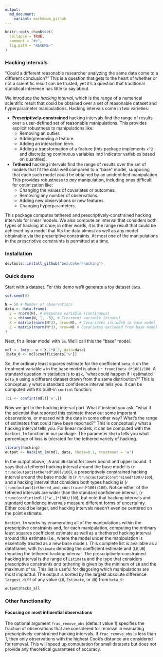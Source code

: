 ```yaml
---
output:
  md_document:
    variant: markdown_github
---
```


<!-- README.md is generated from README.Rmd. Please edit that file -->

```r
knitr::opts_chunk$set(
  collapse = TRUE,
  comment = "#>",
  fig.path = "README-"
)
```

### Hacking intervals

"Could a different reasonable researcher analyzing the same data come to a different conclusion?" This is a question that gets to the heart of whether or not a scientific result can be trusted, yet it's a question that traditional statistical inference has little to say about. 

We introduce the *hacking interval*, which is the range of a numerical scientific result that could be obtained over a set of reasonable dataset and hyperparameter manipulations. Hacking intervals come in two varieties:

*	**Prescriptively-constrained** hacking intervals find the range of results over a user-defined set of reasonable manipulations. This provides explicit robustness to manipulations like:
    * Removing an outlier.
    * Adding/removing a feature.
    * Adding an interaction term. 
    * Adding a transformation of a feature (this package implements `x^2` and discretizing continuous variables into indicator variables based on quantiles). 
*	**Tethered** hacking intervals find the range of results over the set of models that fit the data well compared to a "base" model, supposing that each such model could be obtained by an unidentified manipulation. This provides robustness to *any* manipulation, including ones difficult for optimization like:
    * Changing the values of covariates or outcomes. 
    * Removing any number of observations.
    * Adding new observations or new features.
    * Changing hyperparameters.  

This package computes tethered and prescriptively-constrained hacking intervals for linear models. We also compute an interval that considers both types of hacking at once; in other words, it is the range result that could be achieved by a model that fits the data almost as well as any model obtainable via the prescriptive constraints. At most one of the manipulations in the prescriptive constraints is permitted at a time. 

### Installation

```r
devtools::install_github("beauCoker/hacking")
```
  
### Quick demo

Start with a dataset. For this demo we'll generate a toy dataset `data`. 

```r
set.seed(0)

N = 50 # Number of observations
data <- data.frame(
  y = rnorm(N), # Response variable (continuous)
  w = rbinom(N, 1, .5), # Treatment variable (binary)
  X = matrix(rnorm(N*3), nrow=N), # Covariates included in base model
  Z = matrix(rnorm(N*3), nrow=N) # Covariates excluded from base model
)
```

Next, fit a linear model with `lm`. We'll call this the "base" model. 

```r
mdl <- lm(y ~ w + X.1*X.2, data=data)
(beta_0 <- mdl$coefficients['w'])
```

So, the ordinary least squares estimate for the coefficient `beta_0` on the treatment variable `w` in the base model is about `r trunc(beta_0*100)/100`. A standard question in statistics is to ask, "what could happen if I estimated `beta_0` using a different dataset drawn from the same distribution?" This is conceptually what a standard confidence interval tells you. It can be computed with `R`'s built-in `confint` function:
```r
(ci <- confint(mdl)['w',])
```

Now we get to the hacking interval part. What if instead you ask, "what if the scientist that reported this estimate threw out some important observations, or messed with the data in some other way? What's the range of estimates that could have been reported?" This is conceptually what a hacking interval tells you. For linear models, it can be computed with the `hackint_lm` function in our package. The parameter `theta` tells you what percentage of loss is tolerated for the tethered variety of hacking.

```r
library(hacking)
output <- hackint_lm(mdl, data, theta=0.1, treatment = 'w')
```

In the output above, `LB` and `UB` stand for lower bound and upper bound. It says that a tethered hacking interval around the base model is (`r trunc(output$tethered*100)/100`), a prescriptively constrained hacking interval around the base model is (`r trunc(output$constrained*100)/100`), and a hacking interval that considers both types hacking is (`r trunc(output$tethered_and_constrained*100)/100`). Notice either of the tethered intervals are wider than the standard confidence interval, (`r trunc(confint(mdl)['w',]*100)/100`), but note that hacking intervals and standard confidence invervals measure different forms of uncertainty. Either could be larger, and hacking intervals needn't even be centered on the point estimate. 

`hackint_lm` works by enumerating all of the manipulations within the prescriptive constraints and, for each manipulation, computing the ordinary least squares coefficient estimate as well as a thethered hacking interval around this estimate (i.e., where the model under the manipulation is essentially treated as a new base model). This complete list is available as a dataframe, with `Estimate` denoting the coefficient estimate and (`LB`,`UB`) denoting the tethered hacking interval. The prescriptively-constrained hacking interval is the range of `Estimate` and the type that considers prescriptive constraints *and* tethering is given by the mininum of `LB` and the maximum of `UB`. This list is useful for diagosing which manipulations are most impactful. The output is sorted by the largest absolute difference `largest_diff` of any value (`LB`, `Estimate`, or `UB`) from `beta_0`:

```r
output$hacks_all
```

### Other functionality

#### Focusing on most influential observations 

The optional argument `frac_remove_obs` (default value 1) specifies the fraction of observations that are considered for removal in evaluating prescriptively-constrained hacking intervals. If `frac_remove_obs` is less than 1, then only observations with the highest Cook's distance are considered for removal. This will speed up computation for small datasets but does not provide any theoretical guarantees of accuracy. 

